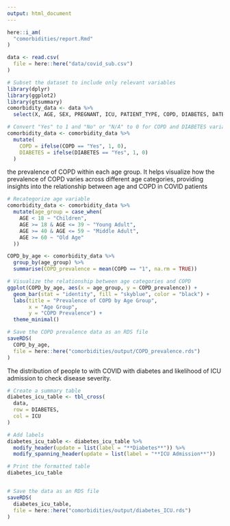 ```yaml
---
output: html_document
---
```



```r

here::i_am(
  "comorbidities/report.Rmd"
)

data <- read.csv(
  file = here::here("data/covid_sub.csv")
)

```


```r
# Subset the dataset to include only relevant variables
library(dplyr)
library(ggplot2)
library(gtsummary)
comorbidity_data <- data %>% 
  select(X, AGE, SEX, PREGNANT, ICU, PATIENT_TYPE, COPD, DIABETES, DATE_DIED)

# Convert "Yes" to 1 and "No" or "N/A" to 0 for COPD and DIABETES variables
comorbidity_data <- comorbidity_data %>% 
  mutate(
    COPD = ifelse(COPD == "Yes", 1, 0),
    DIABETES = ifelse(DIABETES == "Yes", 1, 0)
  )
```


the prevalence of COPD within each age group. It helps visualize how the prevalence of COPD varies across different age categories, providing insights into the relationship between age and COPD in COVID patients
```r

# Recategorize age variable
comorbidity_data <- comorbidity_data %>%
  mutate(age_group = case_when(
    AGE < 18 ~ "Children",
    AGE >= 18 & AGE <= 39 ~ "Young Adult",
    AGE >= 40 & AGE <= 59 ~ "Middle Adult",
    AGE >= 60 ~ "Old Age"
  ))

COPD_by_age <- comorbidity_data %>%
  group_by(age_group) %>%
  summarise(COPD_prevalence = mean(COPD == "1", na.rm = TRUE))

# Visualize the relationship between age categories and COPD
ggplot(COPD_by_age, aes(x = age_group, y = COPD_prevalence)) +
  geom_bar(stat = "identity", fill = "skyblue", color = "black") +
  labs(title = "Prevalence of COPD by Age Group",
       x = "Age Group",
       y = "COPD Prevalence") +
  theme_minimal()

# Save the COPD prevalence data as an RDS file
saveRDS(
  COPD_by_age,
  file = here::here("comorbidities/output/COPD_prevalence.rds")
)
```

The distribution of people to with COVID with diabetes and likelihood of ICU admission to check disease severity.
```r
# Create a summary table
diabetes_icu_table <- tbl_cross(
  data,
  row = DIABETES,
  col = ICU
)

# Add labels
diabetes_icu_table <- diabetes_icu_table %>%
  modify_header(update = list(label = "**Diabetes**")) %>%
  modify_spanning_header(update = list(label = "**ICU Admission**"))

# Print the formatted table
diabetes_icu_table


# Save the data as an RDS file
saveRDS(
  diabetes_icu_table,
  file = here::here("comorbidities/output/diabetes_ICU.rds")
)
```

